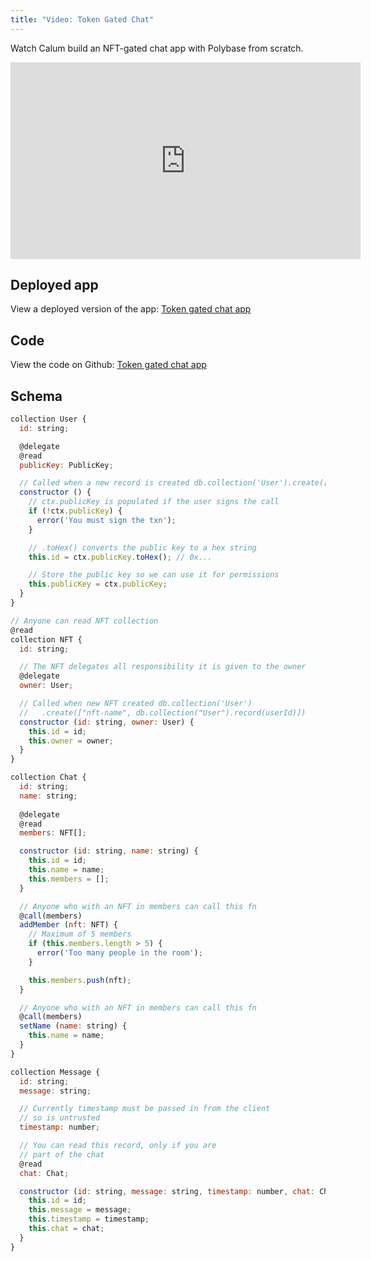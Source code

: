 ```yaml
---
title: "Video: Token Gated Chat"
---
```


Watch Calum build an NFT-gated chat app with Polybase from scratch.

<iframe width="560" height="315" src="https://www.youtube.com/embed/dZfpdNJYZPc" title="Build an NFT Gated Chat App using Polybase | Tutorial by Calum" frameborder="0" allow="accelerometer; autoplay; clipboard-write; encrypted-media; gyroscope; picture-in-picture; web-share" allowfullscreen></iframe>

## Deployed app

View a deployed version of the app:
[Token gated chat app](https://chat-polybase.vercel.app/)

## Code

View the code on Github:
[Token gated chat app](https://github.com/polybase/chat)


## Schema

```js
collection User {
  id: string;

  @delegate
  @read
  publicKey: PublicKey;

  // Called when a new record is created db.collection('User').create([])
  constructor () {
    // ctx.publicKey is populated if the user signs the call
    if (!ctx.publicKey) {
      error('You must sign the txn');
    }

    // .toHex() converts the public key to a hex string
    this.id = ctx.publicKey.toHex(); // 0x...

    // Store the public key so we can use it for permissions
    this.publicKey = ctx.publicKey;
  }
}

// Anyone can read NFT collection
@read
collection NFT {
  id: string;

  // The NFT delegates all responsibility it is given to the owner
  @delegate
  owner: User;

  // Called when new NFT created db.collection('User')
  //   .create(["nft-name", db.collection("User").record(userId)])
  constructor (id: string, owner: User) {
    this.id = id;
    this.owner = owner;
  }
}

collection Chat {
  id: string;
  name: string;
  
  @delegate
  @read
  members: NFT[];

  constructor (id: string, name: string) {
    this.id = id;
    this.name = name;
    this.members = [];
  }

  // Anyone who with an NFT in members can call this fn
  @call(members)
  addMember (nft: NFT) {
    // Maximum of 5 members
    if (this.members.length > 5) {
      error('Too many people in the room');
    }

    this.members.push(nft);
  }

  // Anyone who with an NFT in members can call this fn
  @call(members)
  setName (name: string) {
    this.name = name;
  }
}

collection Message {
  id: string;
  message: string;

  // Currently timestamp must be passed in from the client
  // so is untrusted
  timestamp: number;

  // You can read this record, only if you are 
  // part of the chat 
  @read
  chat: Chat;

  constructor (id: string, message: string, timestamp: number, chat: Chat) {
    this.id = id;
    this.message = message;
    this.timestamp = timestamp;
    this.chat = chat;
  }
}
```
